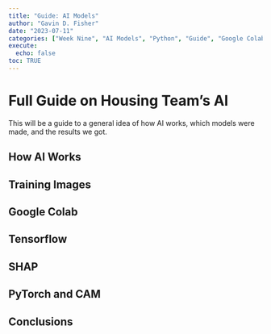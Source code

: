 ```yaml
---
title: "Guide: AI Models"
author: "Gavin D. Fisher"
date: "2023-07-11"
categories: ["Week Nine", "AI Models", "Python", "Guide", "Google Colab", "PyTorch"]
execute:
  echo: false
toc: TRUE
---
```

# Full Guide on Housing Team's AI

This will be a guide to a general idea of how AI works, which models were made, and the results we got.

## How AI Works

## Training Images

## Google Colab

## Tensorflow 

## SHAP

## PyTorch and CAM

## Conclusions

